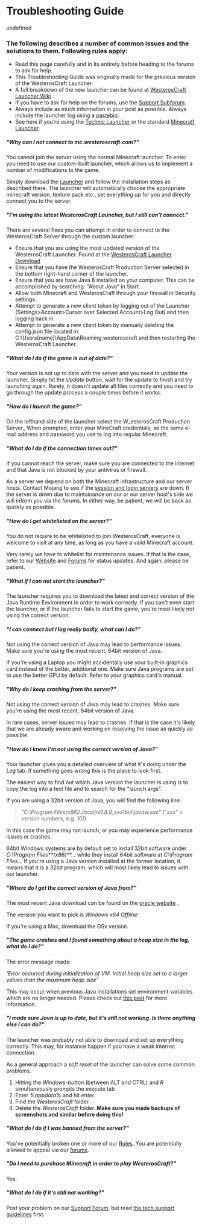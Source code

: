 # Troubleshooting Guide

undefined

### The following describes a number of common issues and the solutions to them. Following rules apply:  


* Read this page carefully and in its entirety before heading to the forums to ask for help.
* This Troubleshooting Guide was originally made for the previous version of the WesterosCraft Launcher.
* A full breakdown of the new launcher can be found at [WesterosCraft Launcher Wiki](https://github.com/WesterosCraftCode/ElectronLauncher/wiki) .
* If you have to ask for help on the forums, use the [Support Subforum](https://forum.westeroscraft.com/forum/support.40/).
* Always include as much information in your post as possible. Always include the launcher log using a [pastebin](http://pastebin.com/).
* See here if you're using the [Technic Launcher](http://westeroscraft.com/forum/m/12700545/viewthread/10334646-westeroscraft-custom-client-as-technic-launcher-mod-pack/page/1) or the standard [Minecraft Launcher](http://westeroscraft.com/forum/m/12700545/viewthread/19367215-manually-building-westeroscraft-custom-client-1710).

##### ******"Why can I not connect to mc.westeroscraft.com?"******

You cannot join the server using the normal Minecraft launcher. To enter you need to use our custom-built launcher, which allows us to implement a number of modifications to the game.

Simply download the [Launcher](https://westeroscraft.com/launcher/) and follow the installation steps as described there. The launcher will automatically choose the appropriate minecraft version, texture pack etc., set everything up for you and directly connect you to the server.

##### **"I'm using the latest WesterosCraft Launcher, but I still can't connect."**

There are several fixes you can attempt in order to connect to the WesterosCraft Server through the custom launcher:

* Ensure that you are using the most updated version of the WesterosCraft Launcher. Found at the [WesterosCraft Launcher Download](http://www.westeroscraft.com/launcher)
* Ensure that you have the WesterosCraft Production Server selected in the bottom right-hand corner of the launcher.
* Ensure that you are have Java 8 installed on your computer. This can be accomplished by searching: "About Java" in Start.
* Allow both Minecraft and WesterosCraft through your firewall in Security settings.
* Attempt to generate a new client token by logging out of the Launcher (Settings>Account>Cursor over Selected Account>Log Out) and then logging back in.
* Attempt to generate a new client token by manually deleting the config.json file located in: C:\Users\[name]\AppData\Roaming\.westeroscraft and then restarting the WesterosCraft Launcher.

##### **"What do I do if the game is out of date?"**

Your version is not up to date with the server and you need to update the launcher. Simply hit the _Update_ button, wait for the update to finish and try launching again. Rarely, it doesn't update all files correctly and you need to go through the update process a couple times before it works.

##### **"How do I launch the game?"**

On the lefthand side of the launcher select the W_esterosCraft Production Server_ When prompted, enter your MineCraft credentials, so the same e-mail address and password you use to log into regular Minecraft.

##### **"What do I do if the connection times out?"**

If you cannot reach the server, make sure you are connected to the internet and that Java is not blocked by your antivirus or firewall.

As a server we depend on both the Minecraft infrastructure and our server hosts. Contact Mojang to see if the [session and login servers](https://help.mojang.com/) are down. If the server is down due to maintainance on our or our server host's side we will inform you via the forums. In either way, be patient, we will be back as quickly as possible.

##### **"How do I get whitelisted on the server?"**

You do not require to be whitelisted to join WesterosCraft, everyone is welcome to visit at any time, as long as you have a valid Minecraft account.

Very rarely we have to whitelist for maintenance issues. If that is the case, refer to our [Website](http://www.westeroscraft.com/) and [Forums](https://forum.westeroscraft.com/forum/) for status updates. And again, please be patient.

##### **"What if I can not start the launcher?"**

The launcher requires you to download the latest and correct version of the Java Runtime Environment in order to work correctly. If you can't even start the launcher, or if the launcher fails to start the game, you're most likely not using the correct version.

##### **"I can connect but I lag really badly, what can I do?"**

Not using the correct version of Java may lead to performance issues. Make sure you're using the most recent, 64bit version of Java.

If you're using a Laptop you might accidentally use your built-in graphics card instead of the better, additional one. Make sure Java programs are set to use the better GPU by default. Refer to your graphics card's manual.

##### **"Why do I keep crashing from the server?"**

Not using the correct version of Java may lead to crashes. Make sure you're using the most recent, 64bit version of Java.

In rare cases, server issues may lead to crashes. If that is the case it's likely that we are already aware and working on resolving the issue as quickly as possible.

##### **"How do I know I'm not using the correct version of Java?"**

Your launcher gives you a detailed overview of what it's doing under the _Log_ tab. If something goes wrong this is the place to look first.

The easiest way to find out which Java version the launcher is using is to copy the log into a text file and to search for the "launch args".

If you are using a 32bit version of Java, you will find the following line:

> _"C:\Program Files(x86)\Java\jre1.8.0_xxx\bin\javaw.exe"_ ("_xxx_" = version numbers, e.g. 101)

In this case the game may not launch, or you may experience performance issues or crashes.

  
64bit Windows systems are by default set to install 32bit software under _C:\Program Files**(x86)**\..._ while they install 64bit software at _C:\Program Files\..._ If you're using a Java version installed at the former location, it means that it is a 32bit program, which will most likely lead to issues with our launcher.

##### **"Where do I get the correct version of Java from?"**

The most recent Java download can be found on the [oracle website](http://www.oracle.com/technetwork/java/javase/downloads/jre8-downloads-2133155.html) .

The version you want to pick is _Windows x64 Offline:_

If you're using a Mac, download the OSx version.  


##### **"The game crashes and I found something about a heap size in the log, what do I do?"**

The error message reads:

_'Error occurred during initialization of VM. Initial heap size set to a larger values than the maximum heap size'_

This may occur when previous Java installations set environment variables which are no longer needed. Please check out [this post](https://forum.westeroscraft.com/threads/electron-launcher-tech-support-read-before-you-post.1511/) for more information.

##### **"I made sure Java is up to date, but it's still not working. Is there anything else I can do?"**

The launcher was probably not able to download and set up everything correctly. This may, for instance happen if you have a weak internet connection.

As a general approach a _soft reset_ of the launcher can solve some common problems.

1. Hitting the _Windows_-_button_ (between ALT and CTRL) and _R_ simultaneously prompts the execute tab
2. Enter _%appdata%_ and hit _enter_.
3. Find the _WesterosCraft_ folder
4. Delete the _WesterosCraft_ folder. **Make sure you made backups of screenshots and similar before doing this!**

##### **"What do I do if I was banned from the server?"**

You've potentially broken one or more of our [Rules](https://westeroscraft.com/wiki/guides/server-rules). You are potentially allowed to appeal via our [forums](https://forum.westeroscraft.com/forum/ban-mute-demotion-appeals.33/).

##### **"Do I need to purchase Minecraft in order to play WesterosCraft?"**

Yes.

##### **"What do I do if it's still not working?"**

Post your problem on our [Support Forum](https://forum.westeroscraft.com/forum/support.40/), but read [the tech support guidelines](https://forum.westeroscraft.com/threads/electron-launcher-tech-support-read-before-you-post.1511/) first.